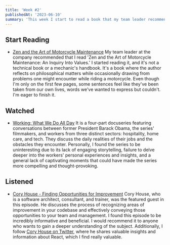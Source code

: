 ```yaml
---
title: 'Week #2'
publishedAt: '2023-06-10'
summary: 'This week I start to read a book that my team leader recommended to me, and I watched a documentary series on Netflix. I also listened to a podcast episode that I found to be very informative and beneficial.'
---
```


## Start Reading

-   [Zen and the Art of Motorcycle Maintenance](https://www.goodreads.com/book/show/629.Zen_and_the_Art_of_Motorcycle_Maintenance)
    My team leader at the company recommended that I read 'Zen and the Art of Motorcycle Maintenance: An Inquiry Into Values.' I started reading it, and it's not a technical book or a mechanic's handbook. It's a book where the author reflects on philosophical matters while occasionally drawing from problems one might encounter while riding a motorcycle. Even though I'm only on the first few pages, some sentences feel like they've been taken from our own lives, words we've wanted to express but couldn't. I'm eager to finish it.

## Watched

-   [Working: What We Do All Day](https://www.netflix.com/title/811305765)
    It is a four-part docuseries featuring conversations between former President Barack Obama, the series' filmmakers, and workers from three distinct sectors: hospitality, home care, and tech. They discuss the daily realities of their jobs and the obstacles they encounter. Personally, I found the series to be uninteresting due to its lack of engaging storytelling, failure to delve deeper into the workers' personal experiences and insights, and a general lack of captivating moments that could have made the series more compelling and thought-provoking.

## Listened

-   [Cory House - Finding Opportunities for Improvement](https://maintainable.fm/episodes/cory-house-finding-opportunities-for-improvement)
    Cory House, who is a software architect, consultant, and trainer, was the featured guest in this episode. He discusses the process of recognizing areas of improvement in your codebase and effectively conveying those opportunities to your team and management. I found this episode to be incredibly informative and beneficial. I would recommend it to anyone who wants to gain a deeper understanding of the subject. Additionally, I follow [Cory House on Twitter](https://twitter.com/housecor), where he shares valuable insights and information about React, which I find really valuable.
